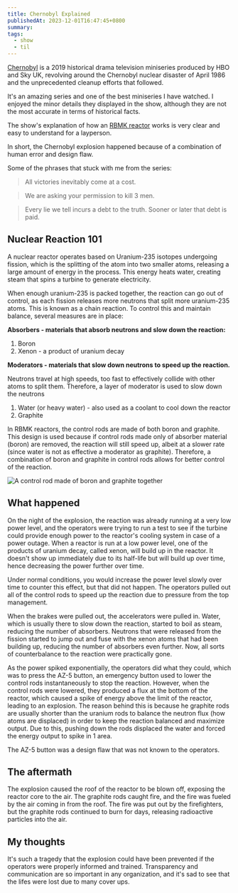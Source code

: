 ```yaml
---
title: Chernobyl Explained
publishedAt: 2023-12-01T16:47:45+0800
summary:
tags:
  - show
  - til
---
```


[Chernobyl](https://fmoviesz.to/tv/chernobyl-xjwjq/1-4) is a 2019 historical drama television miniseries produced by HBO and Sky UK, revolving around the Chernobyl nuclear disaster of April 1986 and the unprecedented cleanup efforts that followed.

It's an amazing series and one of the best miniseries I have watched. I enjoyed the minor details they displayed in the show, although they are not the most accurate in terms of historical facts.

The show's explanation of how an [RBMK reactor](https://en.wikipedia.org/wiki/RBMK) works is very clear and easy to understand for a layperson.

In short, the Chernobyl explosion happened because of a combination of human error and design flaw.

Some of the phrases that stuck with me from the series:

> All victories inevitably come at a cost.

> We are asking your permission to kill 3 men.

> Every lie we tell incurs a debt to the truth. Sooner or later that debt is paid.

## Nuclear Reaction 101

A nuclear reactor operates based on Uranium-235 isotopes undergoing fission, which is the splitting of the atom into two smaller atoms, releasing a large amount of energy in the process.
This energy heats water, creating steam that spins a turbine to generate electricity.

When enough uranium-235 is packed together, the reaction can go out of control, as each fission releases more neutrons that split more uranium-235 atoms.
This is known as a chain reaction. To control this and maintain balance, several measures are in place:

**Absorbers - materials that absorb neutrons and slow down the reaction:**

1. Boron
1. Xenon - a product of uranium decay

**Moderators - materials that slow down neutrons to speed up the reaction.**

Neutrons travel at high speeds, too fast to effectively collide with other atoms to split them.
Therefore, a layer of moderator is used to slow down the neutrons

1. Water (or heavy water) - also used as a coolant to cool down the reactor
1. Graphite

In RBMK reactors, the control rods are made of both boron and graphite. This design is used because if control rods made only of absorber material (boron) are removed, the reaction will still speed up, albeit at a slower rate (since water is not as effective a moderator as graphite). Therefore, a combination of boron and graphite in control rods allows for better control of the reaction.

<Image
  src="/images/nuclear-reactor.png"
  alt="A control rod made of boron and graphite together"
/>

## What happened

On the night of the explosion, the reaction was already running at a very low power level, and the operators were trying to run a test to see if the turbine could provide enough power to the reactor's cooling system in case of a power outage.
When a reactor is run at a low power level, one of the products of uranium decay, called xenon, will build up in the reactor.
It doesn't show up immediately due to its half-life but will build up over time, hence decreasing the power further over time.

Under normal conditions, you would increase the power level slowly over time to counter this effect, but that did not happen.
The operators pulled out all of the control rods to speed up the reaction due to pressure from the top management.

When the brakes were pulled out, the accelerators were pulled in.
Water, which is usually there to slow down the reaction, started to boil as steam, reducing the number of absorbers.
Neutrons that were released from the fission started to jump out and fuse with the xenon atoms that had been building up, reducing the number of absorbers even further.
Now, all sorts of counterbalance to the reaction were practically gone.

As the power spiked exponentially, the operators did what they could, which was to press the AZ-5 button, an emergency button used to lower the control rods instantaneously to stop the reaction.
However, when the control rods were lowered, they produced a flux at the bottom of the reactor, which caused a spike of energy above the limit of the reactor, leading to an explosion.
The reason behind this is because he graphite rods are usually shorter than the uranium rods to balance the neutron flux (how atoms are displaced) in order to keep the reaction balanced and maximize output.
Due to this, pushing down the rods displaced the water and forced the energy output to spike in 1 area.

The AZ-5 button was a design flaw that was not known to the operators.

## The aftermath

The explosion caused the roof of the reactor to be blown off, exposing the reactor core to the air.
The graphite rods caught fire, and the fire was fueled by the air coming in from the roof.
The fire was put out by the firefighters, but the graphite rods continued to burn for days, releasing radioactive particles into the air.

## My thoughts

It's such a tragedy that the explosion could have been prevented if the operators were properly informed and trained.
Transparency and communication are so important in any organization, and it's sad to see that the lifes were lost due to many cover ups.
